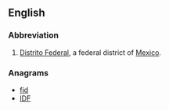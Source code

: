 {{also|dif|dif-}}
==English==

===Abbreviation===
{{rfc-header|Abbreviation}}
{{head|en|abbreviation}}
# [[Distrito Federal]], a federal district of [[Mexico]].

===Anagrams===
* [[fid#English|fid]]
* [[IDF#English|IDF]]